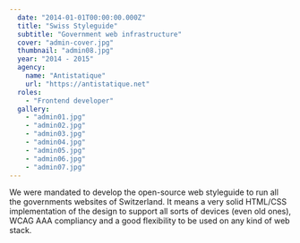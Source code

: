 ```yaml
---
  date: "2014-01-01T00:00:00.000Z"
  title: "Swiss Styleguide"
  subtitle: "Government web infrastructure"
  cover: "admin-cover.jpg"
  thumbnail: "admin08.jpg"
  year: "2014 - 2015"
  agency: 
    name: "Antistatique"
    url: "https://antistatique.net"
  roles: 
    - "Frontend developer"
  gallery: 
    - "admin01.jpg"
    - "admin02.jpg"
    - "admin03.jpg"
    - "admin04.jpg"
    - "admin05.jpg"
    - "admin06.jpg"
    - "admin07.jpg"
---
```



We were mandated to develop the open-source web styleguide to run all the governments websites of Switzerland. It means a very solid HTML/CSS implementation of the design to support all sorts of devices (even old ones), WCAG AAA compliancy and a good flexibility to be used on any kind of web stack. 
